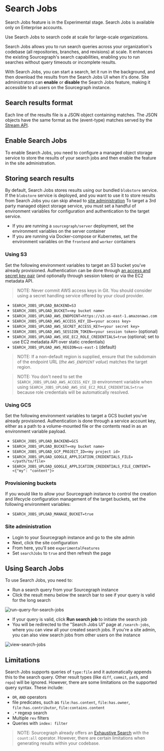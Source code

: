 # Search Jobs

<Callout type="note" title="Experimental"> Search Jobs feature is in the Experimental stage.</Callout>
<Callout type="note" title="Enterprise only"> Search Jobs is available only on Enterprise accounts.</Callout>

<p className="subtitle">Use Search Jobs to search code at scale for large-scale organizations.</p>

Search Jobs allows you to run search queries across your organization's codebase (all repositories, branches, and revisions) at scale. It enhances the existing Sourcegraph's search capabilities, enabling you to run searches without query timeouts or incomplete results.

With Search Jobs, you can start a search, let it run in the background, and then download the results from the Search Jobs UI when it's done. Site administrators can **enable** or **disable** the Search Jobs feature, making it accessible to all users on the Sourcegraph instance.

## Search results format
Each line of the results file is a JSON object containing matches. The JSON objects have the same format as the (event-type) matches served by the [Stream API](/stream_api/#Event-types).

## Enable Search Jobs

To enable Search Jobs, you need to configure a managed object storage service to store the results of your search jobs and then enable the feature in the site administration.

## Storing search results

By default, Search Jobs stores results using our bundled `blobstore` service. If the `blobstore` service is deployed, and you want to use it to store results from Search Jobs you can skip ahead to [site administration](/code_search/how-to/search-jobs#site-administration) To target a 3rd party managed object storage service, you must set a handful of environment variables for configuration and authentication to the target service.

- If you are running a `sourcegraph/server` deployment, set the environment variables on the server container
- If you are running via Docker-compose or Kubernetes, set the environment variables on the `frontend` and `worker` containers

### Using S3

Set the following environment variables to target an S3 bucket you've already provisioned. Authentication can be done through [an access and secret key pair](https://docs.aws.amazon.com/general/latest/gr/aws-sec-cred-types.html#access-keys-and-secret-access-keys) (and optionally through session token) or via the EC2 metadata API.

>NOTE: Never commit AWS access keys in Git. You should consider using a secret handling service offered by your cloud provider.

- `SEARCH_JOBS_UPLOAD_BACKEND=S3`
- `SEARCH_JOBS_UPLOAD_BUCKET=<my bucket name>`
- `SEARCH_JOBS_UPLOAD_AWS_ENDPOINT=https://s3.us-east-1.amazonaws.com`
- `SEARCH_JOBS_UPLOAD_AWS_ACCESS_KEY_ID=<your access key>`
- `SEARCH_JOBS_UPLOAD_AWS_SECRET_ACCESS_KEY=<your secret key>`
- `SEARCH_JOBS_UPLOAD_AWS_SESSION_TOKEN=<your session token>` (optional)
- `SEARCH_JOBS_UPLOAD_AWS_USE_EC2_ROLE_CREDENTIALS=true` (optional; set to use EC2 metadata API over static credentials)
- `SEARCH_JOBS_UPLOAD_AWS_REGION=us-east-1` (default)

> NOTE: If a non-default region is supplied, ensure that the subdomain of the endpoint URL (_the `AWS_ENDPOINT` value_) matches the target region.

> NOTE: You don't need to set the `SEARCH_JOBS_UPLOAD_AWS_ACCESS_KEY_ID` environment variable when using `SEARCH_JOBS_UPLOAD_AWS_USE_EC2_ROLE_CREDENTIALS=true` because role credentials will be automatically resolved.

### Using GCS

Set the following environment variables to target a GCS bucket you've already provisioned. Authentication is done through a service account key, either as a path to a volume-mounted file or the contents read in as an environment variable payload.

- `SEARCH_JOBS_UPLOAD_BACKEND=GCS`
- `SEARCH_JOBS_UPLOAD_BUCKET=<my bucket name>`
- `SEARCH_JOBS_UPLOAD_GCP_PROJECT_ID=<my project id>`
- `SEARCH_JOBS_UPLOAD_GOOGLE_APPLICATION_CREDENTIALS_FILE=</path/to/file>`
- `SEARCH_JOBS_UPLOAD_GOOGLE_APPLICATION_CREDENTIALS_FILE_CONTENT=<{"my": "content"}>`

### Provisioning buckets

If you would like to allow your Sourcegraph instance to control the creation and lifecycle configuration management of the target buckets, set the following environment variables:

- `SEARCH_JOBS_UPLOAD_MANAGE_BUCKET=true`

### Site administration
- Login to your Sourcegraph instance and go to the site admin
- Next, click the site configuration
- From here, you'll see `experimentalFeatures`
- Set `searchJobs` to `true` and then refresh the page

## Using Search Jobs

To use Search Jobs, you need to:

- Run a search query from your Sourcegraph instance
- Click the result menu below the search bar to see if your query is valid for the long search

![run-query-for-search-jobs](https://storage.googleapis.com/sourcegraph-assets/Docs/query-serach-jobs.png)

- If your query is valid, click **Run search job** to initiate the search job
- You will be redirected to the "Search Jobs UI" page at `/search-jobs`, where you can view all your created search jobs. If you're a site admin, you can also view search jobs from other users on the instance

![view-search-jobs](https://storage.googleapis.com/sourcegraph-assets/Docs/view-search-jobs.png)

## Limitations

Search Jobs supports queries of `type:file` and it automatically appends this to the search query. Other result types (like `diff`, `commit`, `path`, and `repo`) will be ignored. However, there are some limitations on the supported query syntax. These include:

- `OR`, `AND` operators
- file predicates, such as `file:has.content`, `file:has.owner`, `file:has.contributor`, `file:contains.content`
- `.*` regexp search
- Multiple `rev` filters
- Queries with `index: filter`

>NOTE: Sourcegraph already offers an [Exhaustive Search](/code_search/how-to/exhaustive) with the `count:all` operator. However, there are certain limitations when generating results within your codebase.

